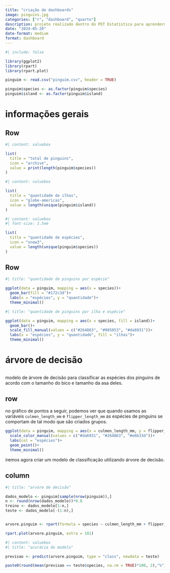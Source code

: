 ```yaml
---
title: "criação de dashboards"
image: pinguins.jpg
categories: ["r", "dashboard", "quarto"]
description: projeto realizado dentro do PET Estatística para aprendermos a criar dashboards. aqui utilizei o quarto para a criação do dashboard e um conjunto de dados sobre pinguins.
date: "2024-05-20"
date-format: medium
format: dashboard
---
```


```r

#| include: false

library(ggplot2)
library(rpart)
library(rpart.plot)

pinguim <- read.csv("pinguim.csv", header = TRUE)

pinguim$species <- as.factor(pinguim$species)
pinguim$island <- as.factor(pinguim$island)
```

# informações gerais

## Row {height="25%"}

```r
#| content: valuebox

list(
  title = "total de pinguins",
  icon = "archive",
  value = print(length(pinguim$species))
)
```

```r
#| content: valuebox

list(
  title = "quantidade de ilhas",
  icon = "globe-americas",
  value = length(unique(pinguim$island))
)
```

```r
#| content: valuebox
#| font-size: 1.5em

list(
  title = "quantidade de espécies",
  icon = "snow3",
  value = length(unique(pinguim$species))
)

```

## Row

```r
#| title: "quantidade de pinguins por espécie"

ggplot(data = pinguim, mapping = aes(x = species))+ 
  geom_bar(fill = "#172c3d")+
  labs(x = "espécies", y = "quantidade")+
  theme_minimal()

```

```r
#| title: "quantidade de pinguins por ilha e espécie"

ggplot(data = pinguim, mapping = aes(x = species, fill = island))+ 
  geom_bar()+
  scale_fill_manual(values = c("#264863", "#985053", "#da6931"))+
  labs(x = "espécies", y = "quantidade", fill = "ilhas")+
  theme_minimal()
```

# árvore de decisão

##  {.sidebar}

modelo de árvore de decisão para classificar as espécies dos pinguins de acordo com o tamanho do bico e tamanho da asa deles.

## row

::: card
no gráfico de pontos a seguir, podemos ver que quando usamos as variáveis `culmen_length_mm` e `flipper_length_mm` as espécies de pinguins se comportam de tal modo que são criados grupos.

```r

ggplot(data = pinguim, mapping = aes(x = culmen_length_mm, y = flipper_length_mm, col = species))+
  scale_color_manual(values = c("#da6931", "#264863", "#e6b33d"))+
  labs(col = "espécies")+
  geom_point()+
  theme_minimal()
```

iremos agora criar um modelo de classificação utilizando árvore de decisão.
:::

## column

```r
#| title: "arvóre de decisão"

dados_modelo <- pinguim[sample(nrow(pinguim)),]
n <- round(nrow(dados_modelo))*0.8
treino <- dados_modelo[1:n,]
teste <- dados_modelo[-(1:n),]


arvore.pinguim <- rpart(formula = species ~ culmen_length_mm + flipper_length_mm, data = treino, method = "class")

rpart.plot(arvore.pinguim, extra = 101)

```

```r
#| content: valuebox
#| title: "acurácia do modelo"

previsao <- predict(arvore.pinguim, type = "class", newdata = teste)

paste0(round(mean(previsao == teste$species, na.rm = TRUE)*100, 2),"%")


```
